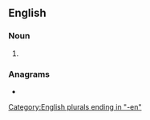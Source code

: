 ==English==

===Noun===
{{head|en|noun plural form}}

# {{plural of|almsman|lang=en}}

===Anagrams===
* {{anagrams|en|lemmans}}

[[Category:English plurals ending in "-en"]]